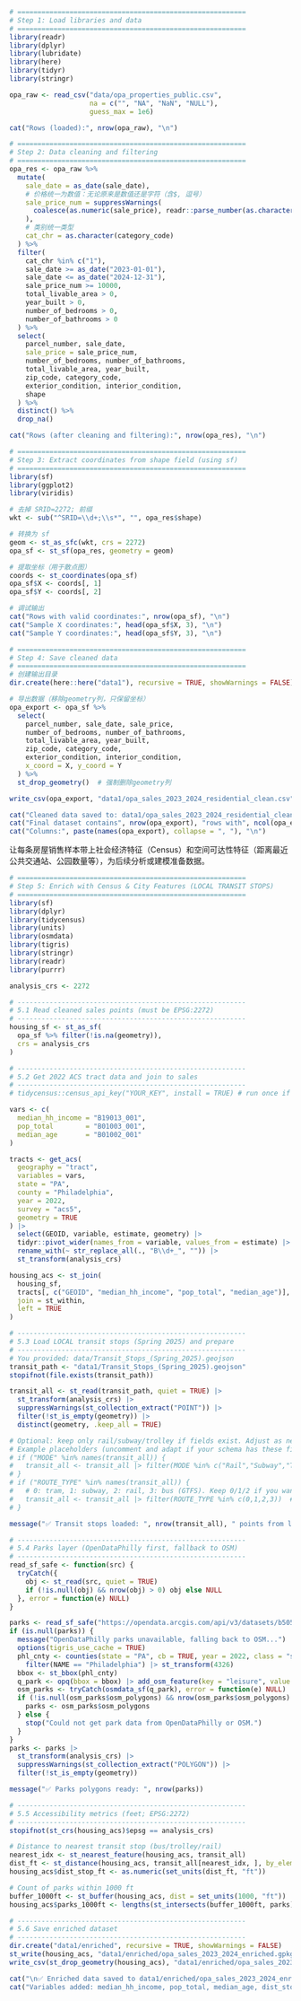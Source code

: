 ```{r}
# =========================================================
# Step 1: Load libraries and data
# =========================================================
library(readr)
library(dplyr)
library(lubridate)
library(here)
library(tidyr)
library(stringr)

opa_raw <- read_csv("data/opa_properties_public.csv",
                    na = c("", "NA", "NaN", "NULL"),
                    guess_max = 1e6)

cat("Rows (loaded):", nrow(opa_raw), "\n")
```

```{r}
# =========================================================
# Step 2: Data cleaning and filtering
# =========================================================
opa_res <- opa_raw %>%
  mutate(
    sale_date = as_date(sale_date),
    # 价格统一为数值：无论原来是数值还是字符（含$, 逗号）
    sale_price_num = suppressWarnings(
      coalesce(as.numeric(sale_price), readr::parse_number(as.character(sale_price)))
    ),
    # 类别统一类型
    cat_chr = as.character(category_code)
  ) %>%
  filter(
    cat_chr %in% c("1"),  
    sale_date >= as_date("2023-01-01"),
    sale_date <= as_date("2024-12-31"),
    sale_price_num >= 10000,
    total_livable_area > 0,
    year_built > 0,
    number_of_bedrooms > 0,
    number_of_bathrooms > 0
  ) %>%
  select(
    parcel_number, sale_date,
    sale_price = sale_price_num,
    number_of_bedrooms, number_of_bathrooms,
    total_livable_area, year_built,
    zip_code, category_code,
    exterior_condition, interior_condition,
    shape
  ) %>%
  distinct() %>%
  drop_na()

cat("Rows (after cleaning and filtering):", nrow(opa_res), "\n")
```

```{r}
# =========================================================
# Step 3: Extract coordinates from shape field (using sf)
# =========================================================
library(sf)
library(ggplot2)
library(viridis)

# 去掉 SRID=2272; 前缀
wkt <- sub("^SRID=\\d+;\\s*", "", opa_res$shape)

# 转换为 sf
geom <- st_as_sfc(wkt, crs = 2272)
opa_sf <- st_sf(opa_res, geometry = geom)

# 提取坐标（用于散点图）
coords <- st_coordinates(opa_sf)
opa_sf$X <- coords[, 1]
opa_sf$Y <- coords[, 2]

# 调试输出
cat("Rows with valid coordinates:", nrow(opa_sf), "\n")
cat("Sample X coordinates:", head(opa_sf$X, 3), "\n")
cat("Sample Y coordinates:", head(opa_sf$Y, 3), "\n")
```

```{r}
# =========================================================
# Step 4: Save cleaned data
# =========================================================
# 创建输出目录
dir.create(here::here("data1"), recursive = TRUE, showWarnings = FALSE)

# 导出数据（移除geometry列，只保留坐标）
opa_export <- opa_sf %>%
  select(
    parcel_number, sale_date, sale_price,
    number_of_bedrooms, number_of_bathrooms,
    total_livable_area, year_built,
    zip_code, category_code,
    exterior_condition, interior_condition,
    x_coord = X, y_coord = Y
  ) %>%
  st_drop_geometry()  # 强制删除geometry列

write_csv(opa_export, "data1/opa_sales_2023_2024_residential_clean.csv")

cat("Cleaned data saved to: data1/opa_sales_2023_2024_residential_clean.csv\n")
cat("Final dataset contains", nrow(opa_export), "rows with", ncol(opa_export), "columns\n")
cat("Columns:", paste(names(opa_export), collapse = ", "), "\n")
```
让每条房屋销售样本带上社会经济特征（Census）和空间可达性特征（距离最近公共交通站、公园数量等），为后续分析或建模准备数据。
```{r}
# =========================================================
# Step 5: Enrich with Census & City Features (LOCAL TRANSIT STOPS)
# =========================================================
library(sf)
library(dplyr)
library(tidycensus)
library(units)
library(osmdata)
library(tigris)
library(stringr)
library(readr)
library(purrr)

analysis_crs <- 2272

# ---------------------------------------------------------
# 5.1 Read cleaned sales points (must be EPSG:2272)
# ---------------------------------------------------------
housing_sf <- st_as_sf(
  opa_sf %>% filter(!is.na(geometry)),
  crs = analysis_crs
)

# ---------------------------------------------------------
# 5.2 Get 2022 ACS tract data and join to sales
# ---------------------------------------------------------
# tidycensus::census_api_key("YOUR_KEY", install = TRUE) # run once if needed

vars <- c(
  median_hh_income = "B19013_001",
  pop_total        = "B01003_001",
  median_age       = "B01002_001"
)

tracts <- get_acs(
  geography = "tract",
  variables = vars,
  state = "PA",
  county = "Philadelphia",
  year = 2022,
  survey = "acs5",
  geometry = TRUE
) |>
  select(GEOID, variable, estimate, geometry) |>
  tidyr::pivot_wider(names_from = variable, values_from = estimate) |>
  rename_with(~ str_replace_all(., "B\\d+_", "")) |>
  st_transform(analysis_crs)

housing_acs <- st_join(
  housing_sf,
  tracts[, c("GEOID", "median_hh_income", "pop_total", "median_age")],
  join = st_within,
  left = TRUE
)

# ---------------------------------------------------------
# 5.3 Load LOCAL transit stops (Spring 2025) and prepare
# ---------------------------------------------------------
# You provided: data/Transit_Stops_(Spring_2025).geojson
transit_path <- "data1/Transit_Stops_(Spring_2025).geojson"
stopifnot(file.exists(transit_path))

transit_all <- st_read(transit_path, quiet = TRUE) |>
  st_transform(analysis_crs) |>
  suppressWarnings(st_collection_extract("POINT")) |>
  filter(!st_is_empty(geometry)) |>
  distinct(geometry, .keep_all = TRUE)

# Optional: keep only rail/subway/trolley if fields exist. Adjust as needed.
# Example placeholders (uncomment and adapt if your schema has these fields):
# if ("MODE" %in% names(transit_all)) {
#   transit_all <- transit_all |> filter(MODE %in% c("Rail","Subway","Trolley","MFL","BSS","NHSL"))
# }
# if ("ROUTE_TYPE" %in% names(transit_all)) {
#   # 0: tram, 1: subway, 2: rail, 3: bus (GTFS). Keep 0/1/2 if you want rail-focused access.
#   transit_all <- transit_all |> filter(ROUTE_TYPE %in% c(0,1,2,3))  # keep all bus+rail by default
# }

message("✅ Transit stops loaded: ", nrow(transit_all), " points from local file.")

# ---------------------------------------------------------
# 5.4 Parks layer (OpenDataPhilly first, fallback to OSM)
# ---------------------------------------------------------
read_sf_safe <- function(src) {
  tryCatch({
    obj <- st_read(src, quiet = TRUE)
    if (!is.null(obj) && nrow(obj) > 0) obj else NULL
  }, error = function(e) NULL)
}

parks <- read_sf_safe("https://opendata.arcgis.com/api/v3/datasets/b505b15349b84613a8035d7b5b3a6a5f_0.geojson")
if (is.null(parks)) {
  message("OpenDataPhilly parks unavailable, falling back to OSM...")
  options(tigris_use_cache = TRUE)
  phl_cnty <- counties(state = "PA", cb = TRUE, year = 2022, class = "sf") |>
    filter(NAME == "Philadelphia") |> st_transform(4326)
  bbox <- st_bbox(phl_cnty)
  q_park <- opq(bbox = bbox) |> add_osm_feature(key = "leisure", value = "park")
  osm_parks <- tryCatch(osmdata_sf(q_park), error = function(e) NULL)
  if (!is.null(osm_parks$osm_polygons) && nrow(osm_parks$osm_polygons) > 0) {
    parks <- osm_parks$osm_polygons
  } else {
    stop("Could not get park data from OpenDataPhilly or OSM.")
  }
}
parks <- parks |>
  st_transform(analysis_crs) |>
  suppressWarnings(st_collection_extract("POLYGON")) |>
  filter(!st_is_empty(geometry))

message("✅ Parks polygons ready: ", nrow(parks))

# ---------------------------------------------------------
# 5.5 Accessibility metrics (feet; EPSG:2272)
# ---------------------------------------------------------
stopifnot(st_crs(housing_acs)$epsg == analysis_crs)

# Distance to nearest transit stop (bus/trolley/rail)
nearest_idx <- st_nearest_feature(housing_acs, transit_all)
dist_ft <- st_distance(housing_acs, transit_all[nearest_idx, ], by_element = TRUE)
housing_acs$dist_stop_ft <- as.numeric(set_units(dist_ft, "ft"))

# Count of parks within 1000 ft
buffer_1000ft <- st_buffer(housing_acs, dist = set_units(1000, "ft"))
housing_acs$parks_1000ft <- lengths(st_intersects(buffer_1000ft, parks))

# ---------------------------------------------------------
# 5.6 Save enriched dataset
# ---------------------------------------------------------
dir.create("data1/enriched", recursive = TRUE, showWarnings = FALSE)
st_write(housing_acs, "data1/enriched/opa_sales_2023_2024_enriched.gpkg", delete_dsn = TRUE)
write_csv(st_drop_geometry(housing_acs), "data1/enriched/opa_sales_2023_2024_enriched.csv")

cat("\n✅ Enriched data saved to data1/enriched/opa_sales_2023_2024_enriched.gpkg\n")
cat("Variables added: median_hh_income, pop_total, median_age, dist_stop_ft, parks_1000ft\n")




```
